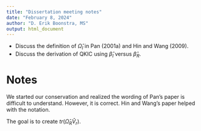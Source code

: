 ```yaml
---
title: "Dissertation meeting notes"
date: "February 8, 2024"
author: "D. Erik Boonstra, MS"
output: html_document
---
```


- Discuss the definition of $\hat{\Omega}_{I}$ in Pan (2001a) and Hin and Wang (2009).
- Discuss the derivation of QKIC using $\hat{\beta}_{I}$ versus $\hat{\beta}_{R}$.

# Notes

We started our conservation and realized the wording of Pan's paper is difficult to understand. However, it is correct. Hin and Wang's paper helped with the notation.

The goal is to create $tr(\hat{\Omega}_{R}\hat{V}_{r})$.